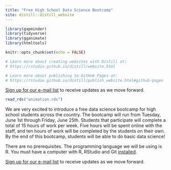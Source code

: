 ```yaml
---
title: "Free High School Data Science Bootcamp"
site: distill::distill_website
---
```


```r
library(gapminder)
library(tidyverse)
library(gganimate)
library(htmltools)

knitr::opts_chunk$set(echo = FALSE)

# Learn more about creating websites with Distill at:
# https://rstudio.github.io/distill/website.html

# Learn more about publishing to GitHub Pages at:
# https://rstudio.github.io/distill/publish_website.html#github-pages
```

[Sign up for our e-mail list](https://davidkane.substack.com/embed) to receive updates as we move forward.

```r
read_rds("animation.rds")
```

We are very excited to introduce a free data science bootcamp for high school students across the country. The bootcamp will run from Tuesday, June 1st through Friday, June 25th. Students that participate will complete a total of 15 hours of work per week. Five hours will be spent online with the staff, and ten hours of work will be completed by the students on their own. By the end of this bootcamp, students will be able to do basic data science! 

There are no prerequisites. The programming language we will be using is R. You must have a computer with R, RStudio and Git [installed](https://happygitwithr.com). 

[Sign up for our e-mail list](https://davidkane.substack.com/embed) to receive updates as we move forward.


